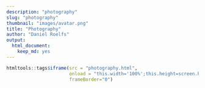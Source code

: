 ```yaml
---
description: "photography"
slug: "photography"
thumbnail: "images/avatar.png"
title: "Photography"
author: "Daniel Roelfs"
output:
  html_document:
    keep_md: yes
---
```


```r
htmltools::tags$iframe(src = "photography.html", 
                       onload = "this.width='100%';this.height=screen.height;",
                       frameBorder="0")
```
